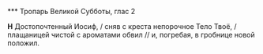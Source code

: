 *** Тропарь Великой Субботы, глас 2

**Н** Достопочтенный Иосиф, / сняв с креста непорочное Тело Твоё, / плащаницей чистой с ароматами обвил // и, погребая, в гробнице новой положил.
